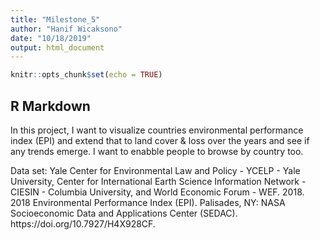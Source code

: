 ```yaml
---
title: "Milestone_5"
author: "Hanif Wicaksono"
date: "10/18/2019"
output: html_document
---
```


```r
knitr::opts_chunk$set(echo = TRUE)
```

## R Markdown

In this project, I want to visualize countries environmental performance index (EPI) and extend that to land cover & loss over the years and see if any trends emerge. I want to enabble people to browse by country too.

Data set: Yale Center for Environmental Law and Policy - YCELP - Yale University, Center for International Earth Science Information Network - CIESIN - Columbia University, and World Economic Forum - WEF. 2018. 2018 Environmental Performance Index (EPI). Palisades, NY: NASA Socioeconomic Data and Applications Center (SEDAC). https://doi.org/10.7927/H4X928CF.
